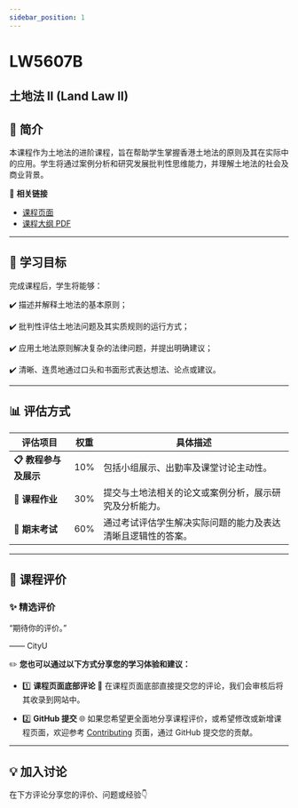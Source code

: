 ```yaml
---
sidebar_position: 1
---
```


# LW5607B
## 土地法 II (Land Law II)

## **📘 简介**
本课程作为土地法的进阶课程，旨在帮助学生掌握香港土地法的原则及其在实际中的应用。学生将通过案例分析和研究发展批判性思维能力，并理解土地法的社会及商业背景。

🔗 **相关链接**
- [课程页面](https://www.cityu.edu.hk/catalogue/pg/202526/course/LW5607B.htm)
- [课程大纲 PDF](https://www.cityu.edu.hk/catalogue/pg/202526/course/LW5607B.pdf)

---

## **🎯 学习目标**

完成课程后，学生将能够：

✔️ 描述并解释土地法的基本原则；

✔️ 批判性评估土地法问题及其实质规则的运行方式；

✔️ 应用土地法原则解决复杂的法律问题，并提出明确建议；

✔️ 清晰、连贯地通过口头和书面形式表达想法、论点或建议。

---

## **📊 评估方式**

| **评估项目**         | **权重** | **具体描述**                                                                                       |
|---------------------|---------|---------------------------------------------------------------------------------------------------|
| **📋 教程参与及展示**  | 10%     | 包括小组展示、出勤率及课堂讨论主动性。                                                               |
| **📂 课程作业**       | 30%     | 提交与土地法相关的论文或案例分析，展示研究及分析能力。                                                  |
| **📂 期末考试**       | 60%     | 通过考试评估学生解决实际问题的能力及表达清晰且逻辑性的答案。                                               |

---

## **💬 课程评价**

### ✨ **精选评价**
<div className={commentStyles.commentBox}>
    <p className={commentStyles.commentText}>
        “期待你的评价。”
    </p>
    <p className={commentStyles.commentAuthor}>—— CityU</p>
</div>

✏️ **您也可以通过以下方式分享您的学习体验和建议：**

- 1️⃣ **课程页面底部评论**
💬 在课程页面底部直接提交您的评论，我们会审核后将其收录到网站中。

- 2️⃣ **GitHub 提交**
🌐 如果您希望更全面地分享课程评价，或希望修改或新增课程页面，欢迎参考 [Contributing](/contributing) 页面，通过 GitHub 提交您的贡献。

---

## **💡 加入讨论**

在下方评论分享您的评价、问题或经验👇
<Utterances />
